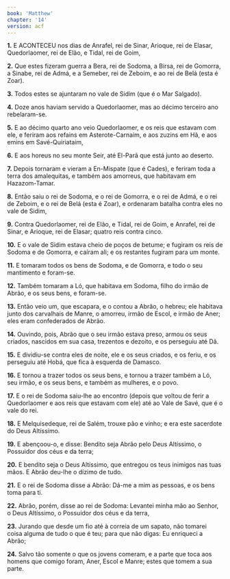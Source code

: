 ```yaml
---
book: 'Matthew'
chapter: '14'
version: acf
---
```


**1.** E ACONTECEU nos dias de Anrafel, rei de Sinar, Arioque, rei de Elasar, Quedorlaomer, rei de Elão, e Tidal, rei de Goim,

**2.** Que estes fizeram guerra a Bera, rei de Sodoma, a Birsa, rei de Gomorra, a Sinabe, rei de Admá, e a Semeber, rei de Zeboim, e ao rei de Belá (esta é Zoar).

**3.** Todos estes se ajuntaram no vale de Sidim (que é o Mar Salgado).

**4.** Doze anos haviam servido a Quedorlaomer, mas ao décimo terceiro ano rebelaram-se.

**5.** E ao décimo quarto ano veio Quedorlaomer, e os reis que estavam com ele, e feriram aos refains em Asterote-Carnaim, e aos zuzins em Hã, e aos emins em Savé-Quiriataim,

**6.** E aos horeus no seu monte Seir, até El-Parã que está junto ao deserto.

**7.** Depois tornaram e vieram a En-Mispate (que é Cades), e feriram toda a terra dos amalequitas, e também aos amorreus, que habitavam em Hazazom-Tamar.

**8.** Então saiu o rei de Sodoma, e o rei de Gomorra, e o rei de Admá, e o rei de Zeboim, e o rei de Belá (esta é Zoar), e ordenaram batalha contra eles no vale de Sidim,

**9.** Contra Quedorlaomer, rei de Elão, e Tidal, rei de Goim, e Anrafel, rei de Sinar, e Arioque, rei de Elasar; quatro reis contra cinco.

**10.** E o vale de Sidim estava cheio de poços de betume; e fugiram os reis de Sodoma e de Gomorra, e caíram ali; e os restantes fugiram para um monte.

**11.** E tomaram todos os bens de Sodoma, e de Gomorra, e todo o seu mantimento e foram-se.

**12.** Também tomaram a Ló, que habitava em Sodoma, filho do irmão de Abrão, e os seus bens, e foram-se.

**13.** Então veio um, que escapara, e o contou a Abrão, o hebreu; ele habitava junto dos carvalhais de Manre, o amorreu, irmão de Escol, e irmão de Aner; eles eram confederados de Abrão.

**14.** Ouvindo, pois, Abrão que o seu irmão estava preso, armou os seus criados, nascidos em sua casa, trezentos e dezoito, e os perseguiu até Dã.

**15.** E dividiu-se contra eles de noite, ele e os seus criados, e os feriu, e os perseguiu até Hobá, que fica à esquerda de Damasco.

**16.** E tornou a trazer todos os seus bens, e tornou a trazer também a Ló, seu irmão, e os seus bens, e também as mulheres, e o povo.

**17.** E o rei de Sodoma saiu-lhe ao encontro (depois que voltou de ferir a Quedorlaomer e aos reis que estavam com ele) até ao Vale de Savé, que é o vale do rei.

**18.** E Melquisedeque, rei de Salém, trouxe pão e vinho; e era este sacerdote do Deus Altíssimo.

**19.** E abençoou-o, e disse: Bendito seja Abrão pelo Deus Altíssimo, o Possuidor dos céus e da terra;

**20.** E bendito seja o Deus Altíssimo, que entregou os teus inimigos nas tuas mãos. E Abrão deu-lhe o dízimo de tudo.

**21.** E o rei de Sodoma disse a Abrão: Dá-me a mim as pessoas, e os bens toma para ti.

**22.** Abrão, porém, disse ao rei de Sodoma: Levantei minha mão ao Senhor, o Deus Altíssimo, o Possuidor dos céus e da terra,

**23.** Jurando que desde um fio até à correia de um sapato, não tomarei coisa alguma de tudo o que é teu; para que não digas: Eu enriqueci a Abrão;

**24.** Salvo tão somente o que os jovens comeram, e a parte que toca aos homens que comigo foram, Aner, Escol e Manre; estes que tomem a sua parte.
